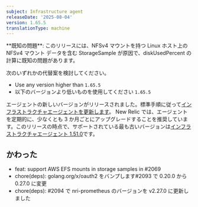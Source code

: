 ```yaml
---
subject: Infrastructure agent
releaseDate: '2025-08-04'
version: 1.65.5
translationType: machine
---
```


<Callout variant="caution">
  **既知の問題**: このリリースには、NFSv4 マウントを持つ Linux ホスト上の NFSv4 マウント データを含む StorageSample が原因で、diskUsedPercent の計算に既知の問題があります。
</Callout>

次のいずれかの代替案を検討してください。

* Use any version higher than `1.65.5`
* 以下のバージョンより低いものを使用してください `1.65.5`

エージェントの新しいバージョンがリリースされました。標準手順に従って[インフラストラクチャエージェントを更新します](https://docs.newrelic.com/docs/infrastructure/install-configure-manage-infrastructure/update-or-uninstall/update-infrastructure-agent)。 New Relic では、エージェントを定期的に、少なくとも 3 か月ごとにアップグレードすることを推奨しています。このリリースの時点で、サポートされている最も古いバージョンは[インフラストラクチャエージェント 1.51.0](https://docs.newrelic.com/docs/release-notes/infrastructure-release-notes/infrastructure-agent-release-notes/new-relic-infrastructure-agent-1510/)です。

## かわった

* feat: support AWS EFS mounts in storage samples in #2069
* chore(deps): golang.org/x/oauth2 をバンプします#2093 で 0.20.0 から 0.27.0 に変更
* chore(deps): #2094 で nri-prometheus のバージョンを v2.27.0 に更新しました